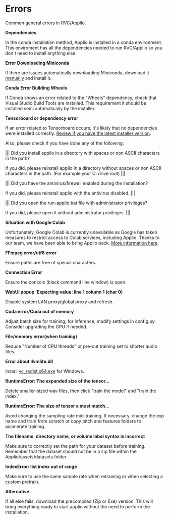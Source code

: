 # Errors 

Common general errors in RVC/Applio.

**Dependencies**

In the conda installation method, Applio is installed in a conda environment. This enviroment has all the dependencies needed to run RVC/Applio so you don't need to install anything else.


**Error Downloading Miniconda**

If there are issues automatically downloading Miniconda, download it [manually](https://repo.anaconda.com/miniconda/Miniconda3-py39_23.9.0-0-Windows-x86_64.exe) and install it.


**Conda Error Building Wheels**

If Conda shows an error related to the "Wheels" dependency, check that Visual Studio Build Tools are installed. This requirement it should be installed semi automatically by the installer.


**Tensorboard or dependency error**

If an error related to Tensorboard occurs, it's likely that no dependencies were installed correctly. [Review if you have the latest installer version](/get-started/Installation.md).

Also, please check if you have done any of the following:

||| Did you install applio in a directory with spaces or non ASCII characters in the path?

If you did, please reinstall applio in a directory without spaces or non ASCII characters in the path. (For example your C: drive root)
|||

||| Did you have the antivirus/firewall enabled during the installation?

If you did, please reinstall applio with the antivirus disabled.
|||

||| Did you open the run-applio.bat file with administrator privileges?

If you did, please open it without administrator privileges.
|||


**Situation with Google Colab**

Unfortunately, Google Colab is currently unavailable as Google has taken measures to restrict access to Colab services, including Applio. Thanks to our team, we have been able to bring Applio back. [More information here](/get-started/Alternatives.md).


**FFmpeg error/utf8 error**

Ensure paths are free of special characters.


**Connection Error**

Ensure the console (black command line window) is open.


**WebUI popup 'Expecting value: line 1 column 1 (char 0)**

Disable system LAN proxy/global proxy and refresh.


**Cuda error/Cuda out of memory**

Adjust batch size for training; for inference, modify settings in config.py. Consider upgrading the GPU if needed.


**File/memory error(when training)**

Reduce "Number of CPU threads" or pre-cut training set to shorter audio files.


**Error about llvmlite.dll**

Install [vc_redist.x64.exe](https://aka.ms/vs/17/release/vc_redist.x64.exe) for Windows.


**RuntimeError: The expanded size of the tensor...**

Delete smaller-sized wav files, then click "train the model" and "train the index."


**RuntimeError: The size of tensor a must match...**

Avoid changing the sampling rate mid-training. If necessary, change the exp name and train from scratch or copy pitch and features folders to accelerate training.


**The filename, directory name, or volume label syntax is incorrect**

Make sure to correctly set the path for your dataset before training. Remember that the dataset should not be in a zip file within the Applio/assets/datasets folder.


**IndexError: list index out of range**

Make sure to use the same sample rate when retraining or when selecting a custom pretrain.


**Alternative**

If all else fails, download the precompiled (Zip or Exe) version. This will bring everything ready to start applio without the need to perform the installation.
